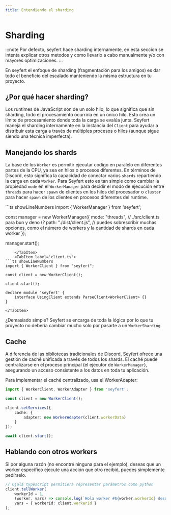 ```yaml
---
title: Entendiendo el sharding
---
```


# Sharding 

:::note
Por defecto, seyfert hace sharding internamente, en esta seccion se intenta explicar otros metodos y como llevarlo a cabo manualmente y/o con mayores optimizaciones.
:::

En seyfert el enfoque de sharding (fragmentación para los amigos) es dar todo el beneficio del escalado manteniendo la misma estructura en tu proyecto.

## ¿Por qué hacer sharding?

Los runtimes de JavaScript son de un solo hilo, lo que significa que sin sharding, todo el procesamiento ocurriría en un único hilo. Esto crea un límite de procesamiento donde toda la carga se evalúa junta. Seyfert maneja el sharding internamente en la instancia del `Client` para ayudar a distribuir esta carga a través de múltiples procesos o hilos (aunque sigue siendo una técnica imperfecta).

## Manejando los shards

La base de los `Worker` es permitir ejecutar código en paralelo en diferentes partes de la CPU, ya sea en hilos o procesos diferentes. En términos de Discord, esto significa la capacidad de conectar varios `shards` repartiendo la carga en cada `Worker`. Para Seyfert esto es tan simple como cambiar la propiedad `mode` en el `WorkerManager` para decidir el modo de ejecución entre `threads` para hacer `spawn` de clientes en los hilos del procesador o `cluster` para hacer `spawn` de los clientes en procesos diferentes del runtime.

<Tabs>
	<TabItem label='manager.ts'>
```ts showLineNumbers
import { WorkerManager } from 'seyfert';

const manager = new WorkerManager({
	mode: "threads",
	// ./src/client.ts para bun y deno (?
	path: "./dist/client.js",
	// puedes sobrescribir muchas opciones, como el número de workers y la cantidad de shards en cada worker
});

manager.start();
```
	</TabItem>
	<TabItem label='client.ts'>
```ts showLineNumbers
import { WorkerClient } from "seyfert";

const client = new WorkerClient();

client.start();

declare module 'seyfert' {
	interface UsingClient extends ParseClient<WorkerClient> {}
}
```
	</TabItem>
</Tabs>

¿Demasiado simple? Seyfert se encarga de toda la lógica por lo que tu proyecto no debería cambiar mucho solo por pasarte a un `WorkerSharding`.

## Cache
A diferencia de las bibliotecas tradicionales de Discord, Seyfert ofrece una gestión de caché unificada a través de todos los shards. El caché puede centralizarse en el proceso principal (el ejecutor de `WorkerManager`), asegurando un acceso consistente a los datos en toda tu aplicación.

Para implementar el caché centralizado, usa el WorkerAdapter:

```ts
import { WorkerClient, WorkerAdapter } from 'seyfert';

const client = new WorkerClient();

client.setServices({
	cache: {
		adapter: new WorkerAdapter(client.workerData)
	}
});

await client.start();
```

## Hablando con otros workers
Si por alguna razón (no encontré ninguna para el ejemplo), deseas que un worker específico ejecute una acción que otro recibió, puedes simplemente pedírselo.

```ts
// Ojalá typescript permitiera representar parámetros como python
client.tellWorker(
	workerId = 1,
	(worker, vars) => console.log(`Hola worker #${worker.workerId} desde ${vars.workerId}`),
	vars = { workerId: client.workerId }
);
```